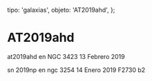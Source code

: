 
  tipo: 'galaxias',
  objeto: 'AT2019ahd',
};

# AT2019ahd

<Imagen
  src="registro/at2019-ahd_20190213_at2019ahd_20190214_gjcb.jpg"
  fecha="20190213"
/>

at2019ahd en NGC 3423 13 Febrero 2019

<Imagen
  src="registro/at2019-ahd_20190114_rgb.jpg"
  fecha="20190114"
/>

sn 2019np en ngc 3254 14 Enero 2019 F2730 b2